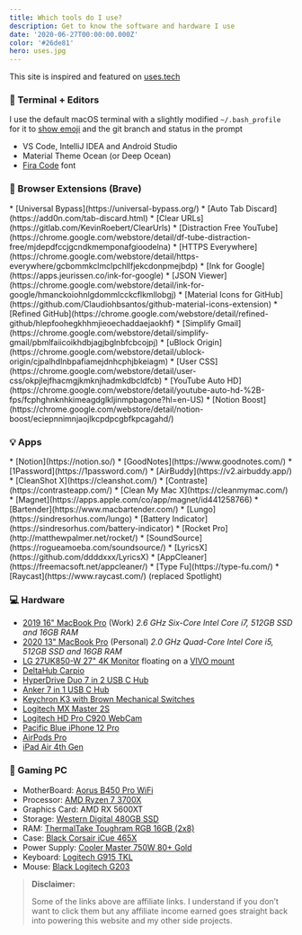 ```yaml
---
title: Which tools do I use?
description: Get to know the software and hardware I use
date: '2020-06-27T00:00:00.000Z'
color: '#26de81'
hero: uses.jpg
---
```


This site is inspired and featured on [uses.tech](https://uses.tech)


### 📑  Terminal + Editors

I use the default macOS terminal with a slightly modified `~/.bash_profile` for it to [show emoji](https://dev.to/anthonydelgado/adding-emoji-to-your-terminal-on-osx-9oj) and the git branch and status in the prompt

* VS Code, IntelliJ IDEA and Android Studio
* Material Theme Ocean (or Deep Ocean)
* [Fira Code](https://github.com/tonsky/FiraCode) font

### 📌  Browser Extensions (Brave)

<SimpleGrid>
<SimpleGridColumn>
* [Universal Bypass](https://universal-bypass.org/)
* [Auto Tab Discard](https://add0n.com/tab-discard.html)
* [Clear URLs](https://gitlab.com/KevinRoebert/ClearUrls)
* [Distraction Free YouTube](https://chrome.google.com/webstore/detail/df-tube-distraction-free/mjdepdfccjgcndkmemponafgioodelna)
* [HTTPS Everywhere](https://chrome.google.com/webstore/detail/https-everywhere/gcbommkclmclpchllfjekcdonpmejbdp)
* [Ink for Google](https://apps.jeurissen.co/ink-for-google)
* [JSON Viewer](https://chrome.google.com/webstore/detail/ink-for-google/hmanckoiohnlgdommlcckcflkmllobgj)
</SimpleGridColumn>
<SimpleGridColumn>
* [Material Icons for GitHub](https://github.com/Claudiohbsantos/github-material-icons-extension)
* [Refined GitHub](https://chrome.google.com/webstore/detail/refined-github/hlepfoohegkhhmjieoechaddaejaokhf)
* [Simplify Gmail](https://chrome.google.com/webstore/detail/simplify-gmail/pbmlfaiicoikhdbjagjbglnbfcbcojpj)
* [uBlock Origin](https://chrome.google.com/webstore/detail/ublock-origin/cjpalhdlnbpafiamejdnhcphjbkeiagm)
* [User CSS](https://chrome.google.com/webstore/detail/user-css/okpjlejfhacmgjkmknjhadmkdbcldfcb)
* [YouTube Auto HD](https://chrome.google.com/webstore/detail/youtube-auto-hd-%2B-fps/fcphghnknhkimeagdglkljinmpbagone?hl=en-US)
* [Notion Boost](https://chrome.google.com/webstore/detail/notion-boost/eciepnnimnjaojlkcpdpcgbfkpcagahd/)
</SimpleGridColumn>
</SimpleGrid>

### 💡  Apps

<SimpleGrid>
<SimpleGridColumn>
* [Notion](https://notion.so/)
* [GoodNotes](https://www.goodnotes.com/)
* [1Password](https://1password.com/)
* [AirBuddy](https://v2.airbuddy.app/)
* [CleanShot X](https://cleanshot.com/)
* [Contraste](https://contrasteapp.com/)
* [Clean My Mac X](https://cleanmymac.com/)
* [Magnet](https://apps.apple.com/co/app/magnet/id441258766)
* [Bartender](https://www.macbartender.com/)
</SimpleGridColumn>
<SimpleGridColumn>
* [Lungo](https://sindresorhus.com/lungo)
* [Battery Indicator](https://sindresorhus.com/battery-indicator)
* [Rocket Pro](http://matthewpalmer.net/rocket/)
* [SoundSource](https://rogueamoeba.com/soundsource/)
* [LyricsX](https://github.com/ddddxxx/LyricsX)
* [AppCleaner](https://freemacsoft.net/appcleaner/)
* [Type Fu](https://type-fu.com/)
* [Raycast](https://www.raycast.com/) (replaced Spotlight)
</SimpleGridColumn>
</SimpleGrid>

### 💻  Hardware

* [2019 16" MacBook Pro](https://support.apple.com/kb/SP809) (Work) _2.6 GHz Six-Core Intel Core i7, 512GB SSD and 16GB RAM_
* [2020 13" MacBook Pro](https://support.apple.com/kb/SP819) (Personal) _2.0 GHz Quad-Core Intel Core i5, 512GB SSD and 16GB RAM_
* [LG 27UK850-W 27" 4K Monitor](https://amzn.to/33anjOW) floating on a [VIVO mount](https://www.amazon.com/dp/B0155LJATK/)
* [DeltaHub Carpio](https://deltahub.io/)
* [HyperDrive Duo 7 in 2 USB C Hub](https://amzn.to/3kTYahM)
* [Anker 7 in 1 USB C Hub](https://amzn.to/3nSY1wZ)
* [Keychron K3 with Brown Mechanical Switches](https://www.keychron.com/products/keychron-k3-wireless-mechanical-keyboard?variant=32220198699097)
* [Logitech MX Master 2S](https://amzn.to/3kO2or6)
* [Logitech HD Pro C920 WebCam](https://amzn.to/372apDI)
* [Pacific Blue iPhone 12 Pro](https://amzn.to/396rFun)
* [AirPods Pro](https://amzn.to/3nRtdwx)
* [iPad Air 4th Gen](https://amzn.to/396fwpp)

### 👾  Gaming PC
* MotherBoard: [Aorus B450 Pro WiFi](https://amzn.to/3g6mRsu)
* Processor: [AMD Ryzen 7 3700X](https://amzn.to/32tuHEF)
* Graphics Card: AMD RX 5600XT
* Storage: [Western Digital 480GB SSD](https://amzn.to/3v4KAO7)
* RAM: [ThermalTake Toughram RGB 16GB (2x8)](https://amzn.to/2Q4kJ9Z)
* Case: [Black Corsair iCue 465X](https://amzn.to/3ssBrgB)
* Power Supply: [Cooler Master 750W 80+ Gold](https://amzn.to/3dhi7yo)
* Keyboard: [Logitech G915 TKL](https://amzn.to/3mLmK70)
* Mouse: [Black Logitech G203](https://amzn.to/3e7stzU)

> **Disclaimer:**
> 
> Some of the links above are affiliate links. I understand if you don’t want to click them but any affiliate income 
> earned goes straight back into powering this website and my other side projects.
